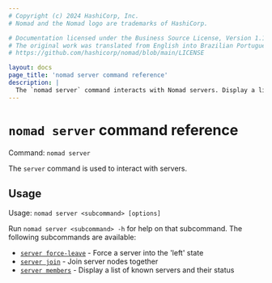 ```yaml
---
# Copyright (c) 2024 HashiCorp, Inc.
# Nomad and the Nomad logo are trademarks of HashiCorp.

# Documentation licensed under the Business Source License, Version 1.1.
# The original work was translated from English into Brazilian Portuguese.
# https://github.com/hashicorp/nomad/blob/main/LICENSE

layout: docs
page_title: 'nomad server command reference'
description: |
  The `nomad server` command interacts with Nomad servers. Display a list of servers, join server nodes together, and force a server into the left state.
---
```


# `nomad server` command reference

Command: `nomad server`

The `server` command is used to interact with servers.

## Usage

Usage: `nomad server <subcommand> [options]`

Run `nomad server <subcommand> -h` for help on that subcommand. The following
subcommands are available:

- [`server force-leave`][force-leave] - Force a server into the 'left' state
- [`server join`][join] - Join server nodes together
- [`server members`][members] - Display a list of known servers and their status

[force-leave]: /nomad/docs/commands/server/force-leave "Force a server into the 'left' state"
[join]: /nomad/docs/commands/server/join 'Join server nodes together'
[members]: /nomad/docs/commands/server/members 'Display a list of known servers and their status'
